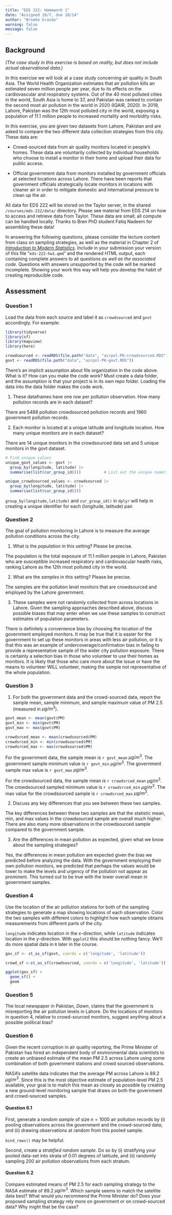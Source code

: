 ```yaml
---
title: "EDS 222: Homework 1"
date: "Assigned 10/7, due 10/14"
author: "Brooke Grazda"
warning: false
message: false
---
```


## Background

*(The case study in this exercise is based on reality, but does not include actual observational data.)*

In this exercise we will look at a case study concerning air quality in South Asia. The World Health Organization estimates that air pollution kills an estimated seven million people per year, due to its effects on the cardiovascular and respiratory systems. Out of the 40 most polluted cities in the world, South Asia is home to 37, and Pakistan was ranked to contain the second most air pollution in the world in 2020 (IQAIR, 2020). In 2019, Lahore, Pakistan was the 12th most polluted city in the world, exposing a population of 11.1 million people to increased mortality and morbidity risks.

In this exercise, you are given two datasets from Lahore, Pakistan and are asked to compare the two different data collection strategies from this city. These data are:

-   Crowd-sourced data from air quality monitors located in people's homes. These data are voluntarily collected by individual households who choose to install a monitor in their home and upload their data for public access.

-   Official government data from monitors installed by government officials at selected locations across Lahore. There have been reports that government officials strategically locate monitors in locations with cleaner air in order to mitigate domestic and international pressure to clean up the air.

::: callout-note
All data for EDS 222 will be stored on the Taylor server, in the shared `/courses/eds-222/data/` directory. Please see material from EDS 214 on how to access and retrieve data from Taylor. These data are small; all compute can be handled locally. Thanks to Bren PhD student Fatiq Nadeem for assembling these data!
:::

In answering the following questions, please consider the lecture content from class on sampling strategies, as well as the material in Chapter 2 of [*Introduction to Modern Statistics*](https://openintro-ims.netlify.app/data-design). Include in your submission your version of this file "`eds-222-hw1.qmd`" and the rendered HTML output, each containing complete answers to all questions *as well as the associated code*. Questions with answers unsupported by the code will be marked incomplete. Showing your work this way will help you develop the habit of creating reproducible code.

## Assessment

### Question 1

Load the data from each source and label it as `crowdsourced` and `govt` accordingly. For example:

``` r
library(tidyverse)
library(sf)
library(mapview)
library(here)

crowdsourced <- readRDS(file.path("data", "airpol-PK-crowdsourced.RDS"))
govt <- readRDS(file.path("data", "airpol-PK-govt.RDS"))


```

::: callout-warning
There's an implicit assumption about file organization in the code above. What is it? How can you make the code work?
Must create a data folder, and the assumption is that your project is in its own repo folder. Loading the data into the data folder makes the code work.
:::


1.  These dataframes have one row per pollution observation. How many pollution records are in each dataset?

There are 5488 pollution crowdsourced pollution records and 1960 government pollution records.

2.  Each monitor is located at a unique latitude and longitude location. How many unique monitors are in each dataset? 

There are 14 unique monitors in the crowdsourced data set and 5  unique monitors in the govt dataset. 


```r
# Find unique values
unique_govt_values <- govt |> 
  group_by(longitude, latitude) |> 
  summarise(list(cur_group_id()))          # List out the unique numeric identifier for each group 

unique_crowdsourced_values <- crowdsourced |> 
  group_by(longitude, latitude) |> 
  summarise(list(cur_group_id()))
```


::: callout-tip
`group_by(longitude,latitude)` and `cur_group_id()` in `dplyr` will help in creating a unique identifier for each (longitude, latitude) pair.
:::

### Question 2

The goal of pollution monitoring in Lahore is to measure the average pollution conditions across the city.

1.  What is the *population* in this setting? Please be precise.

The population is the total exposure of 11.1 million people in Lahore, Pakistan who are susceptible increased respiratory and cardiovascular health risks, ranking Lahore as the 12th most polluted city in the world.

2.  What are the *samples* in this setting? Please be precise.

The samples are the pollution level monitors that are crowdsourced and employed by the Lahore government. 

3.  These samples were not randomly collected from across locations in Lahore. Given the sampling approaches described above, discuss possible biases that may enter when we use these samples to construct estimates of population parameters.

There is definitely a convenience bias by choosing the location of the government employed monitors. It may be true that it is easier for the government to set up these monitors in areas with less air pollution, or it is that this was an example of undercoverage/confirmation bias in failing to provide a representative sample of the wider city pollution exposure. There is certainly a selection bias in those who volunteer to use their homes as monitors. It is likely that those who care more about the issue or have the means to volunteer WILL volunteer, making the sample not representative of the whole population. 

### Question 3

1.  For both the government data and the crowd-sourced data, report the sample mean, sample minimum, and sample maximum value of PM 2.5 (measured in $\mu g/m^3$).

```r
govt_mean <- mean(govt$PM)
govt_min <- min(govt$PM)
govt_max <- max(govt$PM)

crowdsrced_mean <- mean(crowdsourced$PM)
crowdsrced_min <- min(crowdsourced$PM)
crowdsrced_max <- max(crowdsourced$PM)
```

For the government data, the sample mean is `r govt_mean` $\mu g/m^3$. The government sample minimum value is `r govt_min` $\mu g/m^3$. The government sample max value is `r govt_max` $\mu g/m^3$.

For the crowdsourced data, the sample mean is `r crowdsrced_mean` $\mu g/m^3$. The crowdsourced sampled minimum value is `r crowdsrced_min` $\mu g/m^3$. The max value for the crowdsourced sample is `r crowdsrced_max` $\mu g/m^3$. 


2.  Discuss any key differences that you see between these two samples.

The key differences between these two samples are that the statistic mean, min, and max values in the crowdsourced sample are overall much higher. There are also many more observations in the crowdsourced sample compared to the government sample. 

3.  Are the differences in mean pollution as expected, given what we know about the sampling strategies?

Yes, the differences in mean pollution are expected given the bias we predicted before analyzing the data. With the government employing their own pollution monitors, we predicted that perhaps the values would be lower to make the levels and urgency of the pollution not appear as prominent. This turned out to be true with the lower overall mean in government samples. 

### Question 4

Use the location of the air pollution stations for both of the sampling strategies to generate a map showing locations of each observation. Color the two samples with different colors to highlight how each sample obtains measurements from different parts of the city.

::: callout-tip
`longitude` indicates location in the *x*-direction, while `latitude` indicates location in the *y*-direction. With `ggplot2` this should be nothing fancy. We'll do more spatial data in `R` later in the course.
:::
```r
gov_sf <- st_as_sf(govt, coords = c('longitude', 'latitude'))

crowd_sf <-st_as_sf(crowdsourced, coords = c('longitude', 'latitude'))

ggplot(gov_sf) +
  geom_sf() +
  geom

```

### Question 5

The local newspaper in Pakistan, *Dawn*, claims that the government is misreporting the air pollution levels in Lahore. Do the locations of monitors in question 4, relative to crowd-sourced monitors, suggest anything about a possible political bias?

### Question 6

Given the recent corruption in air quality reporting, the Prime Minister of Pakistan has hired an independent body of environmental data scientists to create an unbiased estimate of the mean PM 2.5 across Lahore using some combination of both government stations and crowd sourced observations.

NASA's satellite data indicates that the average PM across Lahore is 89.2 $\mu g/m^3$. Since this is the most objective estimate of population-level PM 2.5 available, your goal is to match this mean as closely as possible by creating a new ground-level monitoring sample that draws on both the government and crowd-sourced samples.

#### Question 6.1

First, generate a *random sample* of size $n=1000$ air pollution records by (i) pooling observations across the government and the crowd-sourced data; and (ii) drawing observations at random from this pooled sample.

::: callout-tip
`bind_rows()` may be helpful.
:::

Second, create a *stratified random sample*. Do so by (i) stratifying your pooled data-set into strata of 0.01 degrees of latitude, and (ii) randomly sampling 200 air pollution observations from each stratum.

#### Question 6.2

Compare estimated means of PM 2.5 for each sampling strategy to the NASA estimate of 89.2 $\mu g/m^3$. Which sample seems to match the satellite data best? What would you recommend the Prime Minister do? Does your proposed sampling strategy rely more on government or on crowd-sourced data? Why might that be the case?
